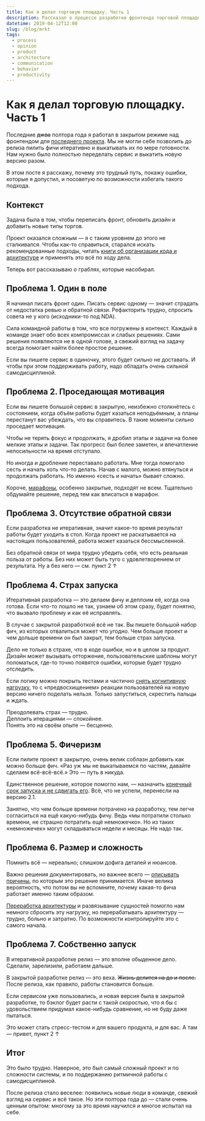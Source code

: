 ```yaml
---
title: Как я делал торговую площадку. Часть 1
description: Рассказал о процессе разработки фронтенда торговой площадки, трудностях, с которыми столкнулся, и том, как пытался их решать.
datetime: 2019-04-12T12:00
slug: /blog/mrkt
tags:
  - process
  - opinion
  - product
  - architecture
  - communication
  - behavior
  - productivity
---
```


# Как я делал торговую площадку. Часть 1

Последние <del>джва</del> полтора года я работал в закрытом режиме над фронтендом для [последнего проекта](/projects/mrkt/). Мы не могли себе позволить до релиза пилить фичи итеративно и выкатывать их по мере готовности. Нам нужно было полностью переделать сервис и выкатить новую версию разом.

В этом посте я расскажу, почему это трудный путь, покажу ошибки, которые я допустил, и посоветую по возможности избегать такого подхода.

## Контекст

Задача была в том, чтобы переписать фронт, обновить дизайн и добавить новые типы торгов.

Проект оказался сложным — я с таким уровнем до этого не сталкивался. Чтобы как-то справиться, старался искать рекомендованные подходы, читать [книги об организации кода и архитектуре](/tag/summary/) и применять это всё по ходу дела.

Теперь вот рассказываю о граблях, которые насобирал.

## Проблема 1. Один в поле

Я начинал писать фронт один. Писать сервис одному — значит страдать от недостатка ревью и обратной связи. Рефакторить трудно, спросить совета не у кого (исходники-то под NDA).

Сила командной работы в том, что все погружены в контекст. Каждый в команде знает обо всех компромиссах и слабых решениях. Сами решения появляются не в одной голове, а свежий взгляд на задачу всегда помогает найти более простое решение.

Если вы пишете сервис в одиночку, этого будет сильно не доставать. И чтобы при этом поддерживать работу, надо обладать _очень_ сильной самодисциплиной.

## Проблема 2. Проседающая мотивация

Если вы пишете большой сервис в закрытую, неизбежно столкнётесь с состоянием, когда объём работы будет казаться неподъёмным, а планы перестанут вас убеждать, что вы справитесь. В такие моменты сильно проседает мотивация.

Чтобы не терять фокус и продолжать, я дробил этапы и задачи на более мелкие этапы и задачи. Так прогресс был более заметен, и впечатление непосильности на время отступало.

Но иногда и дробление переставало работать. Мне тогда помогало сесть и начать хоть что-то делать. Начав с малого, можно втянуться и продолжать работать. Но именно «сесть и начать» бывает сложно.

Короче, [марафоны](https://felixit.blog/2018/06/25/opyt-v-godah/), особенно закрытые, подходят не всем. Тщательно обдумайте решение, перед тем как вписаться в марафон.

## Проблема 3. Отсутствие обратной связи

Если разработка не итеративная, значит какое-то время результат работы будет уходить в стол. Когда проект не раскатывается на настоящих пользователей, работа может казаться бессмысленной.

Без обратной связи от мира трудно убедить себя, что есть реальная польза от работы. Без них может быть туго с удовлетворением от результата. Ну а без него — см. пункт 2 &uarr;

## Проблема 4. Страх запуска

Итеративная разработка — это делаем фичу и деплоим её, когда она готова. Если что-то пошло не так, узнаем об этом сразу, будет понятно, что вызвало проблему и как её исправлять.

В случае с закрытой разработкой всё не так. Вы пишете большой набор фич, из которых отвалиться может что угодно. Чем больше проект и чем дольше времени он был закрыт, тем больше страх запуска.

Дело не только в страхе, что в коде ошибки, но и в целом за продукт. Дизайн может вызывать отторжение, пользовательские шаблоны могут поломаться, где-то точно появятся ошибки, которые будет трудно отследить.

Если логику можно покрыть тестами и частично [снять когнитивную нагрузку](https://t.me/pmdaily/143), то с «предвосхищением» реакции пользователей на новую версию ничего поделать нельзя. Только запуститься, скрестить пальцы и ждать.

Преодолевать страх — трудно.<br />Деплоить итерациями — спокойнее.<br />Понять это на своём опыте — бесценно.

## Проблема 5. Фичеризм

Если пилите проект в закрытую, очень велик соблазн добавить как можно больше фич. «Раз уж мы не выкатываемся по частям, давайте сделаем всё-всё-всё.» Это — путь в никуда.

Единственное решение, которое помогло нам, — назначить [конечный срок запуска и не сдвигать его](https://bureau.ru/about/fff/). Всё, что не успели, перенесли на версию 2.1.

Занятно, что чем больше времени потрачено на разработку, тем легче согласиться на ещё какую-нибудь фичу. Ведь «мы потратили столько времени, не страшно потратить ещё немножечко». Но из таких «немножечек» могут складываться недели и месяцы. Не надо так.

## Проблема 6. Размер и сложность

Помнить всё — нереально; слишком дофига деталей и нюансов.

Важно решения документировать, но важнее всего — [описывать причины](/blog/documentation/), по которым это решение принимается. Иначе велика вероятность, что потом вы не вспомните, почему какая-то фича работает именно таким образом.

[Переработка архитектуры](/blog/architecture-which-sucks/) и развязывание сущностей помогло нам немного сбросить эту нагрузку, но перерабатывать архитектуру — трудно, больно и затратно. По возможности контролируйте это с самого начала.

## Проблема 7. Собственно запуск

В итеративной разработке релиз — это вполне обыденное дело. Сделали, зарелизили, работаем дальше.

В закрытой разработке релиз — это веха. <del>Жизнь делится на до и после.</del> После релиза, как правило, работы становится больше.

Если сервисом уже пользовались, и новая версия была в закрытой разработке, то бэклог будет расти с такой скоростью, что я бы с удовольствием придумал какое-нибудь сравнение, но не буду даже пытаться.

Это может стать стресс-тестом и для вашего продукта, и для вас. А там — привет, пункт 2 &uarr;

## Итог

Это было трудно. Наверное, это был самый сложный проект и по сложности системы, и по поддержанию ритмичной работы с самодисциплиной.

После релиза стало веселее: появились новые люди в команде, свежий взгляд на сервис и всё такое. Но эти полтора года до — стали очень ценным опытом: многому за это время научился и многое испытал на себе.
